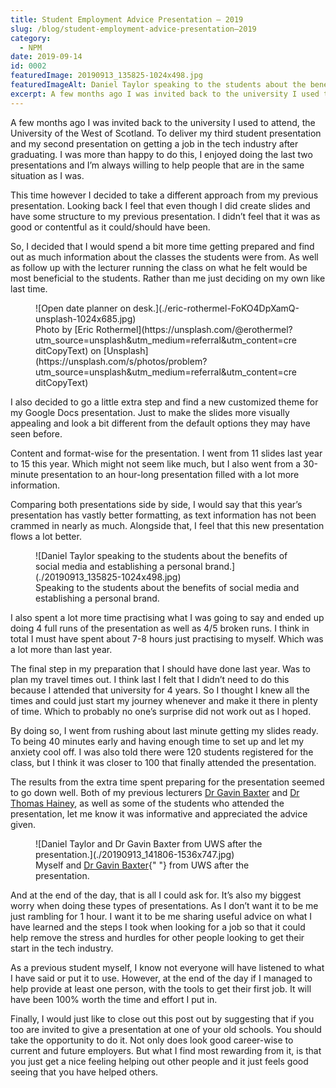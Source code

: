 ```yaml
---
title: Student Employment Advice Presentation – 2019
slug: /blog/student-employment-advice-presentation–2019
category:
  - NPM
date: 2019-09-14
id: 0002
featuredImage: 20190913_135825-1024x498.jpg
featuredImageAlt: Daniel Taylor speaking to the students about the benefits of social media and establishing a personal brand.
excerpt: A few months ago I was invited back to the university I used to attend, the University of the West of...
---
```


A few months ago I was invited back to the university I used to attend, the University of the West of Scotland. To deliver my third student presentation and my second presentation on getting a job in the tech industry after graduating. I was more than happy to do this, I enjoyed doing the last two presentations and I’m always willing to help people that are in the same situation as I was.

This time however I decided to take a different approach from my previous presentation. Looking back I feel that even though I did create slides and have some structure to my previous presentation. I didn’t feel that it was as good or contentful as it could/should have been.

So, I decided that I would spend a bit more time getting prepared and find out as much information about the classes the students were from. As well as follow up with the lecturer running the class on what he felt would be most beneficial to the students. Rather than me just deciding on my own like last time.

<figure>
  ![Open date planner on
  desk.](./eric-rothermel-FoKO4DpXamQ-unsplash-1024x685.jpg)
  <figcaption>
    Photo by [Eric
    Rothermel](https://unsplash.com/@erothermel?utm_source=unsplash&utm_medium=referral&utm_content=creditCopyText)
    on
    [Unsplash](https://unsplash.com/s/photos/problem?utm_source=unsplash&utm_medium=referral&utm_content=creditCopyText)
  </figcaption>
</figure>

I also decided to go a little extra step and find a new customized theme for my Google Docs presentation. Just to make the slides more visually appealing and look a bit different from the default options they may have seen before.

Content and format-wise for the presentation. I went from 11 slides last year to 15 this year. Which might not seem like much, but I also went from a 30-minute presentation to an hour-long presentation filled with a lot more information.

Comparing both presentations side by side, I would say that this year’s presentation has vastly better formatting, as text information has not been crammed in nearly as much. Alongside that, I feel that this new presentation flows a lot better.

<figure>
  ![Daniel Taylor speaking to the students about the benefits of social media
  and establishing a personal brand.](./20190913_135825-1024x498.jpg)
  <figcaption>
    Speaking to the students about the benefits of social media and establishing
    a personal brand.
  </figcaption>
</figure>

I also spent a lot more time practising what I was going to say and ended up doing 4 full runs of the presentation as well as 4/5 broken runs. I think in total I must have spent about 7-8 hours just practising to myself. Which was a lot more than last year.

The final step in my preparation that I should have done last year. Was to plan my travel times out. I think last I felt that I didn’t need to do this because I attended that university for 4 years. So I thought I knew all the times and could just start my journey whenever and make it there in plenty of time. Which to probably no one’s surprise did not work out as I hoped.

By doing so, I went from rushing about last minute getting my slides ready. To being 40 minutes early and having enough time to set up and let my anxiety cool off. I was also told there were 120 students registered for the class, but I think it was closer to 100 that finally attended the presentation.

The results from the extra time spent preparing for the presentation seemed to go down well. Both of my previous lecturers <a href="https://twitter.com/GamesDevUWS">Dr Gavin Baxter</a> and <a href="https://twitter.com/DrTomHainey">Dr Thomas Hainey</a>, as well as some of the students who attended the presentation, let me know it was informative and appreciated the advice given.

<figure>
  ![Daniel Taylor and Dr Gavin Baxter from UWS after the
  presentation.](./20190913_141806-1536x747.jpg)
  <figcaption>
    Myself and <a href="https://twitter.com/GamesDevUWS">Dr Gavin Baxter</a>{" "}
    from UWS after the presentation.
  </figcaption>
</figure>

And at the end of the day, that is all I could ask for. It’s also my biggest worry when doing these types of presentations. As I don’t want it to be me just rambling for 1 hour. I want it to be me sharing useful advice on what I have learned and the steps I took when looking for a job so that it could help remove the stress and hurdles for other people looking to get their start in the tech industry.

As a previous student myself, I know not everyone will have listened to what I have said or put it to use. However, at the end of the day if I managed to help provide at least one person, with the tools to get their first job. It will have been 100% worth the time and effort I put in.

Finally, I would just like to close out this post out by suggesting that if you too are invited to give a presentation at one of your old schools. You should take the opportunity to do it. Not only does look good career-wise to current and future employers. But what I find most rewarding from it, is that you just get a nice feeling helping out other people and it just feels good seeing that you have helped others.
